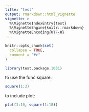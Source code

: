 ```yaml
---
title: "test"
output: rmarkdown::html_vignette
vignette: >
  %\VignetteIndexEntry{test}
  %\VignetteEngine{knitr::rmarkdown}
  %\VignetteEncoding{UTF-8}
---
```


```r
knitr::opts_chunk$set(
  collapse = TRUE,
  comment = "#>"
)
```

```r
library(test.package.1031)
```

to use the func square:
```r
square(1:3)
```
to include plot:
```r
plot(1:10, square(1:10))
```

